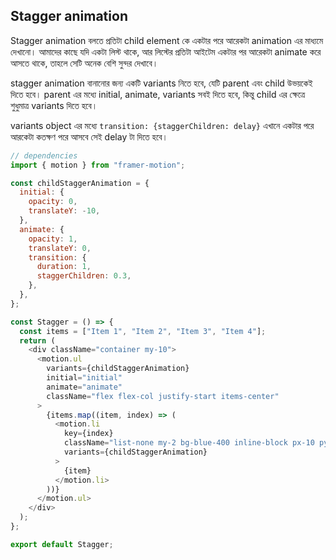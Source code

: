 ## Stagger animation

Stagger animation বলতে প্রতিটা child element কে একটার পরে আরেকটা animation এর মাধ্যমে দেখানো। আমাদের কাছে যদি একটা লিস্ট থাকে, আর লিস্টের প্রতিটা আইটেম একটার পর আরেকটা animate করে আসতে থাকে, তাহলে সেটি অনেক বেশি সুন্দর দেখাবে।

stagger animation বানানোর জন্য একটি variants নিতে হবে, যেটি parent এবং child উভয়কেই দিতে হবে। parent এর মধ্যে initial, animate, variants সবই দিতে হবে, কিন্তু child এর ক্ষেত্রে শুধুমাত্র variants দিতে হবে।

variants object এর মধ্যে `transition: {staggerChildren: delay}` এখানে একটার পরে আরকেটা কতক্ষণ পরে আসবে সেই delay টা দিতে হবে।

```js copy showLineNumbers {14, 24-26, 33}
// dependencies
import { motion } from "framer-motion";

const childStaggerAnimation = {
  initial: {
    opacity: 0,
    translateY: -10,
  },
  animate: {
    opacity: 1,
    translateY: 0,
    transition: {
      duration: 1,
      staggerChildren: 0.3,
    },
  },
};

const Stagger = () => {
  const items = ["Item 1", "Item 2", "Item 3", "Item 4"];
  return (
    <div className="container my-10">
      <motion.ul
        variants={childStaggerAnimation}
        initial="initial"
        animate="animate"
        className="flex flex-col justify-start items-center"
      >
        {items.map((item, index) => (
          <motion.li
            key={index}
            className="list-none my-2 bg-blue-400 inline-block px-10 py-2 rounded-md"
            variants={childStaggerAnimation}
          >
            {item}
          </motion.li>
        ))}
      </motion.ul>
    </div>
  );
};

export default Stagger;
```
